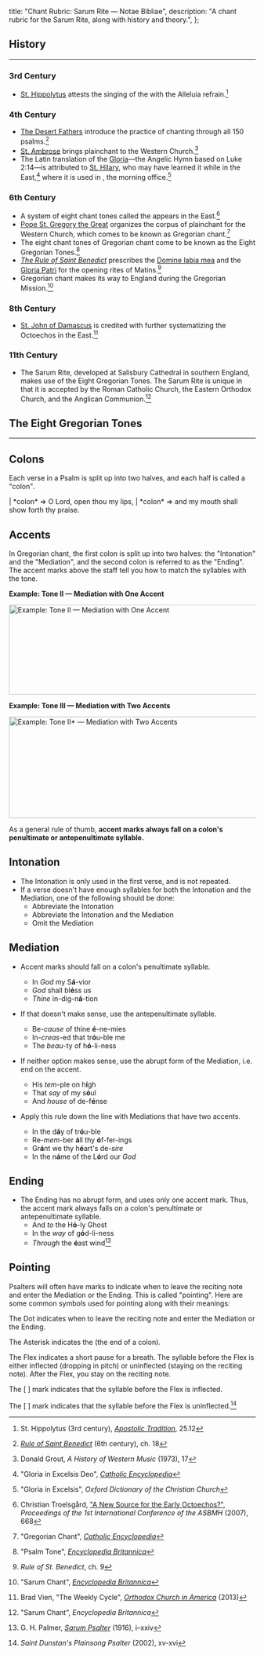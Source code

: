   title: "Chant Rubric: Sarum Rite — Notae Bibliae",
  description: "A chant rubric for the Sarum Rite, along with history and theory.",
};

<Initial text="Chant Rubric: Sarum Rite" />

## History

---

### 3rd Century

- [St. Hippolytus](/people/saints/early/hippolytus-of-rome) attests the singing of the <Definition lang="hebrew" anchor="hallel" text="Egyptian Hallel Psalms" /> with the Alleluia refrain.[^1]

### 4th Century

- [The Desert Fathers](/people/saints/desert-fathers) introduce the practice of chanting through all 150 psalms.[^2]
- [St. Ambrose](/people/saints/latin-fathers/ambrose-of-milan) brings plainchant to the Western Church.[^3]
- The Latin translation of the [Gloria](/liturgy/music/chants/gloria)—the Angelic Hymn based on Luke 2:14—is attributed to [St. Hilary](/people/saints/latin-fathers/hilary-of-poitiers), who may have learned it while in the East,[^4] where it is used in <Definition lang="greek" anchor="orthros" text="Orthros" />, the morning office.[^5]

### 6th Century

- A system of eight chant tones called the <Definition lang="greek" anchor="octoechos" text="Octoechos" /> appears in the East.[^6]
- [Pope St. Gregory the Great](/people/saints/latin-fathers/gregory-the-great) organizes the corpus of plainchant for the Western Church, which comes to be known as Gregorian chant.[^7]
- The eight chant tones of Gregorian chant come to be known as the Eight Gregorian Tones.[^8]
- [*The Rule of Saint Benedict*](/people/saints/medieval/benedict-of-nursia) prescribes the [Domine labia mea](/liturgy/music/chants/domine-labia-mea) and the [Gloria Patri](/liturgy/music/chants/gloria-patri) for the opening rites of Matins.[^9]
- Gregorian chant makes its way to England during the Gregorian Mission.[^10]

### 8th Century

- [St. John of Damascus](/people/saints/greek-fathers/john-of-damascus) is credited with further systematizing the Octoechos in the East.[^11]

### 11th Century

- The Sarum Rite, developed at Salisbury Cathedral in southern England, makes use of the Eight Gregorian Tones. The Sarum Rite is unique in that it is accepted by the Roman Catholic Church, the Eastern Orthodox Church, and the Anglican Communion.[^12]

## The Eight Gregorian Tones

---

## Colons

Each verse in a Psalm is split up into two halves, and each half is called a "colon".

<Poetry>
|  *colon* ⇒ O Lord, open thou my lips,
|      *colon* ⇒ and my mouth shall show forth thy praise.
</Poetry>

## Accents

In Gregorian chant, the first colon is split up into two halves: the "Intonation" and the "Mediation", and the second colon is referred to as the "Ending". The accent marks above the staff tell you how to match the syllables with the tone.

**Example: Tone II — Mediation with One Accent**

<Image
  src="/chants/tone-II.png"
  alt="Example: Tone II — Mediation with One Accent"
  width="600"
  height="183"
/>

**Example: Tone III — Mediation with Two Accents**

<Image
  src="/chants/tone-III.png"
  alt="Example: Tone II* — Mediation with Two Accents"
  width="600"
  height="207"
/>

As a general rule of thumb, **accent marks always fall on a colon's penultimate or antepenultimate syllable.**

## Intonation

- The Intonation is only used in the first verse, and is not repeated.
- If a verse doesn't have enough syllables for both the Intonation and the Mediation, one of the following should be done:
  - Abbreviate the Intonation
  - Abbreviate the Intonation and the Mediation
  - Omit the Mediation

## Mediation

- Accent marks should fall on a colon's penultimate syllable.
  - In *God* my S**á**-vior
  - *God* shall bl**é**ss us
  - *Thine* in-dig-n**á**-tion

- If that doesn't make sense, use the antepenultimate syllable.
  - Be-*cause* of thine **é**-ne-mies
  - In-*creas*-ed that tr**ó**u-ble me
  - The *beau*-ty of h**ó**-li-ness

- If neither option makes sense, use the abrupt form of the Mediation, i.e. end on the accent.
  - His *tem*-ple on h**í**gh
  - That *say* of my s**ó**ul
  - And *house* of de-f**é**nse

- Apply this rule down the line with Mediations that have two accents.
  - In the d**á**y of tr**ó**u-ble
  - Re-*mem*-ber **á**ll thy **ó**f-fer-ings
  - Gr**á**nt we thy h**é**art's de-*sire*
  - In the n**á**me of the L**ó**rd our *God*

## Ending

- The Ending has no abrupt form, and uses only one accent mark. Thus, the accent mark always falls on a colon's penultimate or antepenultimate syllable.
  - And *to* the H**ó**-ly Ghost
  - In the *way* of g**ó**d-li-ness
  - *Through* the **é**ast wind[^13]

## Pointing

Psalters will often have marks to indicate when to leave the reciting note and enter the Mediation or the Ending. This is called "pointing". Here are some common symbols used for pointing along with their meanings:

The Dot **<Red text="·"/>** indicates when to leave the reciting note and enter the Mediation or the Ending.

The Asterisk **<Red text="*"/>** indicates the *<Definition lang="latin" anchor="caesura" text="caesura" />* (the end of a colon).

The Flex **<Red text="†" />** indicates a short pause for a breath. The syllable before the Flex is either inflected (dropping in pitch) or uninflected (staying on the reciting note). After the Flex, you stay on the reciting note.

The [ **<Red text="ˇ" />** ] mark indicates that the syllable before the Flex is inflected.

The [ **<Red text="¯" />** ] mark indicates that the syllable before the Flex is uninflected.[^14]

[^1]: St. Hippolytus (3rd century), [*Apostolic Tradition*](https://www.stjohnsarlingtonva.org/Customer-Content/saintjohnsarlington/CMS/files/EFM/Apostolic_Tradition_by_Hippolytus.pdf), 25.12
[^2]: [*Rule of Saint Benedict*](https://www.solesmes.com/sites/default/files/upload/pdf/rule_of_st_benedict.pdf) (6th century), ch. 18
[^3]: Donald Grout, *A History of Western Music* (1973), 17
[^4]: "Gloria in Excelsis Deo", [*Catholic Encyclopedia*](https://www.newadvent.org/cathen/06583a.htm)
[^5]: "Gloria in Excelsis", *Oxford Dictionary of the Christian Church*
[^6]: Christian Troelsgård, ["A New Source for the Early Octoechos?"](https://www.asbmh.pitt.edu/page12/Troelsgard.pdf), *Proceedings of the 1st International Conference of the ASBMH* (2007), 668
[^7]: "Gregorian Chant", [*Catholic Encyclopedia*](https://www.newadvent.org/cathen/06779a.htm)
[^8]: "Psalm Tone", [*Encyclopedia Britannica*](https://www.britannica.com/art/psalm-tone)
[^9]: *Rule of St. Benedict*, ch. 9
[^10]: "Sarum Chant", [*Encyclopedia Britannica*](https://www.britannica.com/art/Sarum-chant)
[^11]: Brad Vien, "The Weekly Cycle", [*Orthodox Church in America*](https://www.oca.org/wonder/the-weekly-cycle) (2013)
[^12]: "Sarum Chant", *Encyclopedia Britannica*
[^13]: G. H. Palmer, [*Sarum Psalter*](https://media.musicasacra.com/books/sarum_psalter.pdf) (1916), i–xxiv
[^14]: *Saint Dunstan's Plainsong Psalter* (2002), xv-xvi
